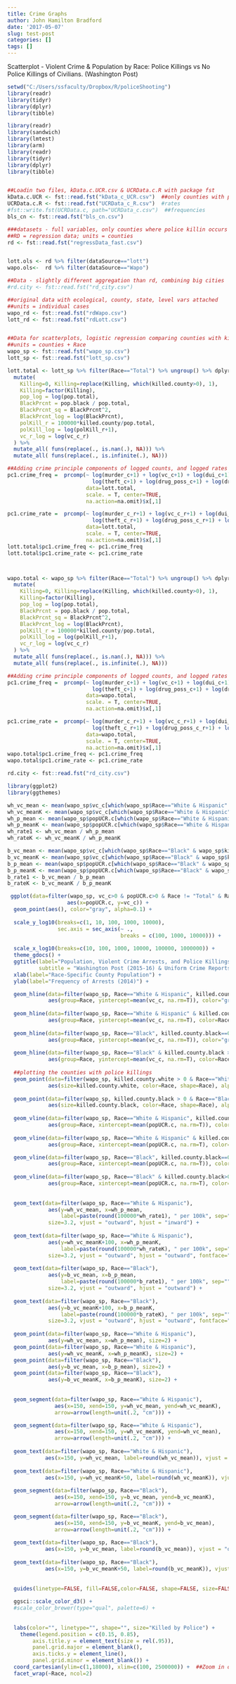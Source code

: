 ```yaml
---
title: Crime Graphs
author: John Hamilton Bradford
date: '2017-05-07'
slug: test-post
categories: []
tags: []
---
```



Scatterplot - Violent Crime & Population by Race: Police Killings vs No Police Killings of Civilians.  (Washington Post)

```r
setwd("C:/Users/ssfaculty/Dropbox/R/policeShooting")
library(readr)
library(tidyr)
library(dplyr)
library(tibble)

library(readr)
library(sandwich)
library(lmtest)
library(arm)
library(readr)
library(tidyr)
library(dplyr)
library(tibble)


##Loadin two files, kData.c.UCR.csv & UCRData.c.R with package fst
kData.c.UCR <- fst::read.fst("kData_c_UCR.csv")  ##only counties with police killings
UCRData.c.R <- fst::read.fst("UCRData_c_R.csv")  #rates
#fst::write.fst(UCRData.c, path="UCRData_c.csv")  ##frequencies
bls_cn <- fst::read.fst("bls_cn.csv")

###datasets - full variables, only counties where police killin occurs
##RD = regression data; units = counties
rd <- fst::read.fst("regressData_fast.csv") 


lott.ols <- rd %>% filter(dataSource=="lott") 
wapo.ols<-  rd %>% filter(dataSource=="Wapo") 

##Data - slightly different aggregation than rd, combining big cities
#rd.city <- fst::read.fst("rd_city.csv")

##original data with ecological, county, state, level vars attached
##units = individual cases
wapo_rd <- fst::read.fst("rdWapo.csv")
lott_rd <- fst::read.fst("rdLott.csv")


##Data for scatterplots, logistic regression comparing counties with killed to no killed
##units = counties + Race
wapo_sp <- fst::read.fst("wapo_sp.csv")
lott_sp <- fst::read.fst("lott_sp.csv")

lott.total <- lott_sp %>% filter(Race=="Total") %>% ungroup() %>% dplyr::select(-Race) %>% 
  mutate(
    Killing=0, Killing=replace(Killing, which(killed.county>0), 1),
    Killing=factor(Killing),
    pop_log = log(pop.total),
    BlackPrcnt = pop.black / pop.total,
    BlackPrcnt_sq = BlackPrcnt^2,
    BlackPrcnt_log = log(BlackPrcnt),
    polKill_r = 100000*killed.county/pop.total,
    polKill_log = log(polKill_r+1),
    vc_r_log = log(vc_c_r)
  ) %>% 
  mutate_all( funs(replace(., is.nan(.), NA))) %>% 
  mutate_all( funs(replace(., is.infinite(.), NA))) 

##Adding crime principle components of logged counts, and logged rates
pc1.crime_freq =  prcomp(~ log(murder_c+1) + log(vc_c+1) + log(dui_c+1) + log(vandal_c+1) +
                           log(theft_c+1) + log(drug_poss_c+1) + log(drug_sale_c+1), 
                         data=lott.total,
                         scale. = T, center=TRUE,
                         na.action=na.omit)$x[,1]

pc1.crime_rate =  prcomp(~ log(murder_c_r+1) + log(vc_c_r+1) + log(dui_c_r+1) + log(vandal_c_r+1) +
                           log(theft_c_r+1) + log(drug_poss_c_r+1) + log(drug_sale_c_r+1), 
                         data=lott.total,
                         scale. = T, center=TRUE,
                         na.action=na.omit)$x[,1]
lott.total$pc1.crime_freq <- pc1.crime_freq
lott.total$pc1.crime_rate <- pc1.crime_rate



wapo.total <- wapo_sp %>% filter(Race=="Total") %>% ungroup() %>% dplyr::select(-Race) %>% 
  mutate(
    Killing=0, Killing=replace(Killing, which(killed.county>0), 1),
    Killing=factor(Killing),
    pop_log = log(pop.total),
    BlackPrcnt = pop.black / pop.total,
    BlackPrcnt_sq = BlackPrcnt^2,
    BlackPrcnt_log = log(BlackPrcnt),
    polKill_r = 100000*killed.county/pop.total,
    polKill_log = log(polKill_r+1),
    vc_r_log = log(vc_c_r)
  ) %>% 
  mutate_all( funs(replace(., is.nan(.), NA))) %>% 
  mutate_all( funs(replace(., is.infinite(.), NA))) 

##Adding crime principle components of logged counts, and logged rates
pc1.crime_freq =  prcomp(~ log(murder_c+1) + log(vc_c+1) + log(dui_c+1) + log(vandal_c+1) +
                           log(theft_c+1) + log(drug_poss_c+1) + log(drug_sale_c+1), 
                         data=wapo.total,
                         scale. = T, center=TRUE,
                         na.action=na.omit)$x[,1]

pc1.crime_rate =  prcomp(~ log(murder_c_r+1) + log(vc_c_r+1) + log(dui_c_r+1) + log(vandal_c_r+1) +
                           log(theft_c_r+1) + log(drug_poss_c_r+1) + log(drug_sale_c_r+1), 
                         data=wapo.total,
                         scale. = T, center=TRUE,
                         na.action=na.omit)$x[,1]
wapo.total$pc1.crime_freq <- pc1.crime_freq
wapo.total$pc1.crime_rate <- pc1.crime_rate

rd.city <- fst::read.fst("rd_city.csv")

```



```r
library(ggplot2)
library(ggthemes)

wh_vc_mean <- mean(wapo_sp$vc_c[which(wapo_sp$Race=="White & Hispanic" &  wapo_sp$killed.county.white==0)], na.rm=T)
wh_vc_meanK <- mean(wapo_sp$vc_c[which(wapo_sp$Race=="White & Hispanic" & wapo_sp$killed.county.white>0)], na.rm=T)
wh_p_mean <- mean(wapo_sp$popUCR.c[which(wapo_sp$Race=="White & Hispanic" & wapo_sp$killed.county.white==0)], na.rm=T)
wh_p_meanK <- mean(wapo_sp$popUCR.c[which(wapo_sp$Race=="White & Hispanic" & wapo_sp$killed.county.white>0)], na.rm=T)
wh_rate1 <- wh_vc_mean / wh_p_mean
wh_rateK <- wh_vc_meanK / wh_p_meanK

b_vc_mean <- mean(wapo_sp$vc_c[which(wapo_sp$Race=="Black" & wapo_sp$killed.county.black==0)], na.rm=T)
b_vc_meanK <- mean(wapo_sp$vc_c[which(wapo_sp$Race=="Black" & wapo_sp$killed.county.black>0)], na.rm=T)
b_p_mean <- mean(wapo_sp$popUCR.c[which(wapo_sp$Race=="Black" & wapo_sp$killed.county.black==0)], na.rm=T)
b_p_meanK <- mean(wapo_sp$popUCR.c[which(wapo_sp$Race=="Black" & wapo_sp$killed.county.black>0)], na.rm=T)
b_rate1 <- b_vc_mean / b_p_mean
b_rateK <- b_vc_meanK / b_p_meanK

 ggplot(data=filter(wapo_sp, vc_c>0 & popUCR.c>0 & Race != "Total" & Race != "Asian" & Race != "Native American"),
                   aes(x=popUCR.c, y=vc_c)) +
  geom_point(aes(), color="gray", alpha=0.1) +
  
  scale_y_log10(breaks=c(1, 10, 100, 1000, 10000), 
                sec.axis = sec_axis(~ ., 
                                    breaks = c(100, 1000, 10000))) +
  
  scale_x_log10(breaks=c(10, 100, 1000, 10000, 100000, 1000000)) +
  theme_gdocs() +
  ggtitle(label="Population, Violent Crime Arrests, and Police Killings by Race",
          subtitle = "Washington Post (2015-16) & Uniform Crime Reports (2014)") +
  xlab(label="Race-Specific County Population") +
  ylab(label="Frequency of Arrests (2014)") +

  geom_hline(data=filter(wapo_sp, Race=="White & Hispanic", killed.county.white==0),
             aes(group=Race, yintercept=mean(vc_c, na.rm=T)), color="gray") +
  
  geom_hline(data=filter(wapo_sp, Race=="White & Hispanic" & killed.county.white > 0),
             aes(group=Race, yintercept=mean(vc_c, na.rm=T), color=Race), size=1) +
  
  geom_hline(data=filter(wapo_sp, Race=="Black", killed.county.black==0),
             aes(group=Race, yintercept=mean(vc_c, na.rm=T)), color="gray") +
  
  geom_hline(data=filter(wapo_sp, Race=="Black" & killed.county.black > 0),
             aes(group=Race, yintercept=mean(vc_c, na.rm=T), color=Race), size=1) +
  
  ##plotting the counties with police killings
  geom_point(data=filter(wapo_sp, killed.county.white > 0 & Race=="White & Hispanic"),
             aes(size=killed.county.white, color=Race, shape=Race), alpha=.4) +
  
  geom_point(data=filter(wapo_sp, killed.county.black > 0 & Race=="Black"),
             aes(size=killed.county.black, color=Race, shape=Race), alpha=.4) +
  
  geom_vline(data=filter(wapo_sp, Race=="White & Hispanic", killed.county.white==0),
             aes(group=Race, xintercept=mean(popUCR.c, na.rm=T)), color="gray") +
  
  geom_vline(data=filter(wapo_sp, Race=="White & Hispanic" & killed.county.white>0),
             aes(group=Race, xintercept=mean(popUCR.c, na.rm=T), color=Race), size=1) +

  geom_vline(data=filter(wapo_sp, Race=="Black", killed.county.black==0),
             aes(group=Race, xintercept=mean(popUCR.c, na.rm=T)), color="gray") +
  
  geom_vline(data=filter(wapo_sp, Race=="Black" & killed.county.black>0),
             aes(group=Race, xintercept=mean(popUCR.c, na.rm=T), color=Race), size=1) +
  
     
  geom_text(data=filter(wapo_sp, Race=="White & Hispanic"),
             aes(y=wh_vc_mean, x=wh_p_mean, 
                 label=paste(round(100000*wh_rate1), " per 100k", sep="")), 
             size=3.2, vjust = "outward", hjust = "inward") +
  
  geom_text(data=filter(wapo_sp, Race=="White & Hispanic"),
             aes(y=wh_vc_meanK+100, x=wh_p_meanK, 
                 label=paste(round(100000*wh_rateK), " per 100k", sep="")), 
             size=3.2, vjust = "outward", hjust = "outward", fontface="bold") +
  
  geom_text(data=filter(wapo_sp, Race=="Black"),
             aes(y=b_vc_mean, x=b_p_mean, 
                 label=paste(round(100000*b_rate1), " per 100k", sep="")), 
             size=3.2, vjust = "outward", hjust = "outward") +
  
  geom_text(data=filter(wapo_sp, Race=="Black"),
             aes(y=b_vc_meanK+100, x=b_p_meanK, 
                 label=paste(round(100000*b_rateK), " per 100k", sep="")), 
             size=3.2, vjust = "outward", hjust = "outward", fontface="bold") +
  
  geom_point(data=filter(wapo_sp, Race=="White & Hispanic"),
             aes(y=wh_vc_mean, x=wh_p_mean), size=2) +
  geom_point(data=filter(wapo_sp, Race=="White & Hispanic"),
             aes(y=wh_vc_meanK, x=wh_p_meanK), size=2) +
  geom_point(data=filter(wapo_sp, Race=="Black"),
             aes(y=b_vc_mean, x=b_p_mean), size=2) +
  geom_point(data=filter(wapo_sp, Race=="Black"),
             aes(y=b_vc_meanK, x=b_p_meanK), size=2) +
  
  
  geom_segment(data=filter(wapo_sp, Race=="White & Hispanic"),
               aes(x=150, xend=150, y=wh_vc_mean, yend=wh_vc_meanK),
               arrow=arrow(length=unit(.2, "cm"))) +

  geom_segment(data=filter(wapo_sp, Race=="White & Hispanic"),
               aes(x=150, xend=150, y=wh_vc_meanK, yend=wh_vc_mean),
               arrow=arrow(length=unit(.2, "cm"))) +
  
  geom_text(data=filter(wapo_sp, Race=="White & Hispanic"),
            aes(x=150, y=wh_vc_mean, label=round(wh_vc_mean)), vjust = "outward", size=3.2) +
  
  geom_text(data=filter(wapo_sp, Race=="White & Hispanic"),
            aes(x=150, y=wh_vc_meanK+50, label=round(wh_vc_meanK)), vjust = "outward", size=3.2) +
  
  geom_segment(data=filter(wapo_sp, Race=="Black"),
               aes(x=150, xend=150, y=b_vc_mean, yend=b_vc_meanK),
               arrow=arrow(length=unit(.2, "cm"))) +

  geom_segment(data=filter(wapo_sp, Race=="Black"),
               aes(x=150, xend=150, y=b_vc_meanK, yend=b_vc_mean),
               arrow=arrow(length=unit(.2, "cm"))) +
  
  geom_text(data=filter(wapo_sp, Race=="Black"),
            aes(x=150, y=b_vc_mean, label=round(b_vc_mean)), vjust = "outward", size=3.2) +
  
  geom_text(data=filter(wapo_sp, Race=="Black"),
            aes(x=150, y=b_vc_meanK+50, label=round(b_vc_meanK)), vjust = "outward", size=3.2) +
  
  
  guides(linetype=FALSE, fill=FALSE,color=FALSE, shape=FALSE, size=FALSE ) +  
  
  ggsci::scale_color_d3() +
  #scale_color_brewer(type="qual", palette=6) +
  
  
  labs(color="", linetype="", shape="", size="Killed by Police") +
    theme(legend.position = c(0.15, 0.85),
        axis.title.y = element_text(size = rel(.95)),
        panel.grid.major = element_blank(),
        axis.ticks.y = element_line(),
        panel.grid.minor = element_blank()) +
  coord_cartesian(ylim=c(1,18000), xlim=c(100, 2500000)) +  ##Zoom in on counties with more than 1 arrest
  facet_wrap(~Race, ncol=2) 

```